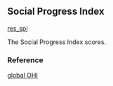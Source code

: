 ## Social Progress Index

[res_spi](https://github.com/OHI-Science/mhi/blob/master/region2017/layers/)

The Social Progress Index scores.

### Reference

[global OHI](http://www.oceanhealthindex.org/methodology/components)